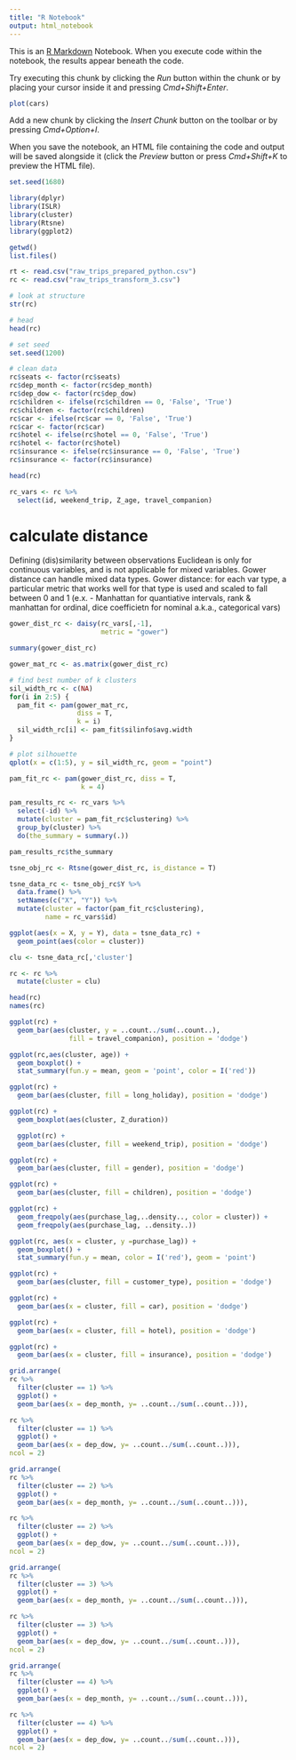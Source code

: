 ```yaml
---
title: "R Notebook"
output: html_notebook
---
```


This is an [R Markdown](http://rmarkdown.rstudio.com) Notebook. When you execute code within the notebook, the results appear beneath the code. 

Try executing this chunk by clicking the *Run* button within the chunk or by placing your cursor inside it and pressing *Cmd+Shift+Enter*. 

```r
plot(cars)
```

Add a new chunk by clicking the *Insert Chunk* button on the toolbar or by pressing *Cmd+Option+I*.

When you save the notebook, an HTML file containing the code and output will be saved alongside it (click the *Preview* button or press *Cmd+Shift+K* to preview the HTML file).


```r
set.seed(1680)

library(dplyr)
library(ISLR)
library(cluster)
library(Rtsne)
library(ggplot2)
```



```r
getwd()
list.files()

rt <- read.csv("raw_trips_prepared_python.csv")
rc <- read.csv("raw_trips_transform_3.csv")
```


```r
# look at structure
str(rc)

# head
head(rc)
```

```r
# set seed
set.seed(1200)

```


```r
# clean data
rc$seats <- factor(rc$seats)
rc$dep_month <- factor(rc$dep_month)
rc$dep_dow <- factor(rc$dep_dow)
rc$children <- ifelse(rc$children == 0, 'False', 'True')
rc$children <- factor(rc$children)
rc$car <- ifelse(rc$car == 0, 'False', 'True')
rc$car <- factor(rc$car)
rc$hotel <- ifelse(rc$hotel == 0, 'False', 'True')
rc$hotel <- factor(rc$hotel)
rc$insurance <- ifelse(rc$insurance == 0, 'False', 'True')
rc$insurance <- factor(rc$insurance)

```

```r
head(rc)
```

```r
rc_vars <- rc %>%
  select(id, weekend_trip, Z_age, travel_companion)
```


# calculate distance
Defining (dis)similarity between observations
Euclidean is only for continuous variables, and is not applicable for mixed variables.
Gower distance can handle mixed data types.
Gower distance: for each var type, a particular metric that works well for that type is used and scaled to fall between 0 and 1 (e.x. - Manhattan for quantiative intervals, rank & manhattan for ordinal, dice coefficietn for nominal a.k.a., categorical vars)


```r
gower_dist_rc <- daisy(rc_vars[,-1],
                       metric = "gower")

summary(gower_dist_rc)
```

```r
gower_mat_rc <- as.matrix(gower_dist_rc)
```

```r
# find best number of k clusters
sil_width_rc <- c(NA)
for(i in 2:5) {
  pam_fit <- pam(gower_mat_rc,
                 diss = T,
                 k = i)
  sil_width_rc[i] <- pam_fit$silinfo$avg.width
}

# plot silhouette
qplot(x = c(1:5), y = sil_width_rc, geom = "point")
```



```r
pam_fit_rc <- pam(gower_dist_rc, diss = T,
                  k = 4)

pam_results_rc <- rc_vars %>%
  select(-id) %>%
  mutate(cluster = pam_fit_rc$clustering) %>%
  group_by(cluster) %>%
  do(the_summary = summary(.))

pam_results_rc$the_summary
```


```r
tsne_obj_rc <- Rtsne(gower_dist_rc, is_distance = T)

tsne_data_rc <- tsne_obj_rc$Y %>%
  data.frame() %>%
  setNames(c("X", "Y")) %>%
  mutate(cluster = factor(pam_fit_rc$clustering),
         name = rc_vars$id)

ggplot(aes(x = X, y = Y), data = tsne_data_rc) +
  geom_point(aes(color = cluster))
```




```r
clu <- tsne_data_rc[,'cluster']
```



```r
rc <- rc %>%
  mutate(cluster = clu)
```

```r
head(rc)
names(rc)
```

```r
ggplot(rc) + 
  geom_bar(aes(cluster, y = ..count../sum(..count..),
               fill = travel_companion), position = 'dodge')
```

```r
ggplot(rc,aes(cluster, age)) +
  geom_boxplot() +
  stat_summary(fun.y = mean, geom = 'point', color = I('red'))
```


```r
ggplot(rc) + 
  geom_bar(aes(cluster, fill = long_holiday), position = 'dodge')
```


```r
ggplot(rc) +
  geom_boxplot(aes(cluster, Z_duration))
```

```r

  ggplot(rc) + 
  geom_bar(aes(cluster, fill = weekend_trip), position = 'dodge')
```


```r
ggplot(rc) +
  geom_bar(aes(cluster, fill = gender), position = 'dodge')
```

```r
ggplot(rc) +
  geom_bar(aes(cluster, fill = children), position = 'dodge')
```

```r
ggplot(rc) +
  geom_freqpoly(aes(purchase_lag,..density.., color = cluster)) +
  geom_freqpoly(aes(purchase_lag, ..density..))

ggplot(rc, aes(x = cluster, y =purchase_lag)) +
  geom_boxplot() +
  stat_summary(fun.y = mean, color = I('red'), geom = 'point')
```



```r
ggplot(rc) +
  geom_bar(aes(cluster, fill = customer_type), position = 'dodge')
```

```r
ggplot(rc) +
  geom_bar(aes(x = cluster, fill = car), position = 'dodge')
```

```r
ggplot(rc) +
  geom_bar(aes(x = cluster, fill = hotel), position = 'dodge')
```

```r
ggplot(rc) +
  geom_bar(aes(x = cluster, fill = insurance), position = 'dodge')
```

```r
grid.arrange(
rc %>%
  filter(cluster == 1) %>%
  ggplot() +
  geom_bar(aes(x = dep_month, y= ..count../sum(..count..))),

rc %>%
  filter(cluster == 1) %>%
  ggplot() +
  geom_bar(aes(x = dep_dow, y= ..count../sum(..count..))),
ncol = 2)
```

```r
grid.arrange(
rc %>%
  filter(cluster == 2) %>%
  ggplot() +
  geom_bar(aes(x = dep_month, y= ..count../sum(..count..))),

rc %>%
  filter(cluster == 2) %>%
  ggplot() +
  geom_bar(aes(x = dep_dow, y= ..count../sum(..count..))),
ncol = 2)
```

```r
grid.arrange(
rc %>%
  filter(cluster == 3) %>%
  ggplot() +
  geom_bar(aes(x = dep_month, y= ..count../sum(..count..))),

rc %>%
  filter(cluster == 3) %>%
  ggplot() +
  geom_bar(aes(x = dep_dow, y= ..count../sum(..count..))),
ncol = 2)
```

```r
grid.arrange(
rc %>%
  filter(cluster == 4) %>%
  ggplot() +
  geom_bar(aes(x = dep_month, y= ..count../sum(..count..))),

rc %>%
  filter(cluster == 4) %>%
  ggplot() +
  geom_bar(aes(x = dep_dow, y= ..count../sum(..count..))),
ncol = 2)
```

